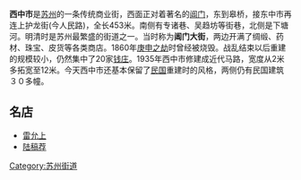 {{Infobox Guangzhou Road
|中文道路名称= 西中市
|道路名称拼音= XIZHONGSHI
|图片=
|图片说明=
|道路属性= 
|道路总长度= 0.453
|车速限制=
|行车线数量= 
|所在地区= [[江苏省|江苏省]][[苏州市|苏州市]][[平江区|平江区]]
|起点= [[阊门|阊门]]
|终点= 皋桥
|道路命名日期= 
|命名缘由= 
|道路旧名= 阊门大街
|道路动工日期= 
|通车日期= 
|路段主要建筑= 
}}
'''西中市'''是[[苏州|苏州]]的一条传统商业街，西面正对着著名的[[阊门|阊门]]，东到皋桥，接东中市再连上护龙街(今人民路)，全长453米。南侧有专诸巷、吴趋坊等街巷，北侧是下塘河。明清时是苏州最繁盛的街道之一。当时称为'''阊门大街'''，两边开满了绸缎、药材、珠宝、皮货等各类商店。1860年[[庚申之劫|庚申之劫]]时曾经被烧毁。战乱结束以后重建的规模较小，仍然集中了20家[[钱庄|钱庄]]。1935年西中市修建成近代马路，宽度从2米多拓宽至12米。今天西中市还基本保留了[[中華民國|民国]]重建时的风格，两侧仍有民国建筑３０多幢。

== 名店 ==
*[[雷允上|雷允上]]
*[[陆稿荐|陆稿荐]]
{{苏州市市区主要道路}}
{{Zhejiang-stub}}
[[Category:苏州街道|Category:苏州街道]]